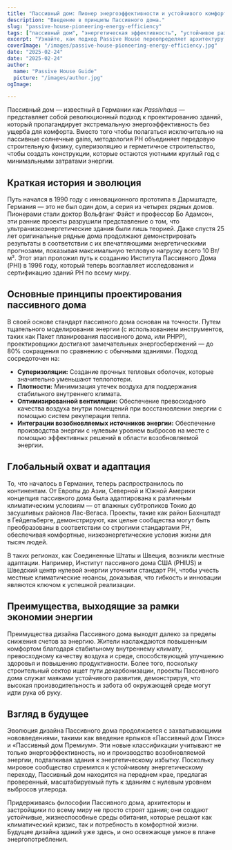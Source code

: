 ```yaml
---
title: "Пассивный дом: Пионер энергоэффективности и устойчивого комфорта"
description: "Введение в принципы Пассивного дома."
slug: "passive-house-pioneering-energy-efficiency"
tags: ["пассивный дом", "энергетическая эффективность", "устойчивое развитие", "ноль выбросов"]
excerpt: "Узнайте, как подход Passive House переопределяет архитектуру — обеспечивая превосходный внутренний комфорт, значительно снижая потребление энергии и существенно уменьшая выбросы углерода, независимо от типа здания или климата."
coverImage: "/images/passive-house-pioneering-energy-efficiency.jpg"
date: "2025-02-24"
date: "2025-02-24"
author: 
  name: "Passive House Guide"
  picture: "/images/author.jpg"
ogImage: 

---
```

Пассивный дом — известный в Германии как *Passivhaus* — представляет собой революционный подход к проектированию зданий, который пропагандирует экстремальную энергоэффективность без ущерба для комфорта. Вместо того чтобы полагаться исключительно на пассивные солнечные gains, методология PH объединяет передовую строительную физику, суперизоляцию и герметичное строительство, чтобы создать конструкции, которые остаются уютными круглый год с минимальными затратами энергии.

## Краткая история и эволюция

Путь начался в 1990 году с инновационного прототипа в Дармштадте, Германия — это не был один дом, а серия из четырех рядных домов. Пионерами стали доктор Вольфганг Файст и профессор Бо Адамсон, эти ранние проекты разрушили представление о том, что ультранизкоэнергетические здания были лишь теорией. Даже спустя 25 лет оригинальные рядные дома продолжают демонстрировать результаты в соответствии с их впечатляющими энергетическими прогнозами, показывая максимальную тепловую нагрузку всего 10 Вт/м². Этот этап проложил путь к созданию Института Пассивного Дома (PHI) в 1996 году, который теперь возглавляет исследования и сертификацию зданий PH по всему миру.
## Основные принципы проектирования пассивного дома

В своей основе стандарт пассивного дома основан на точности. Путем тщательного моделирования энергии (с использованием инструментов, таких как Пакет планирования пассивного дома, или PHPP), проектировщики достигают замечательных энергосбережений — до 80% сокращения по сравнению с обычными зданиями. Подход сосредоточен на:
- **Суперизоляции:** Создание прочных тепловых оболочек, которые значительно уменьшают теплопотери.
- **Плотности:** Минимизация утечек воздуха для поддержания стабильного внутреннего климата.
- **Оптимизированной вентиляции:** Обеспечение превосходного качества воздуха внутри помещений при восстановлении энергии с помощью систем рекуперации тепла.
- **Интеграции возобновляемых источников энергии:** Обеспечение производства энергии с нулевым уровнем выбросов на месте с помощью эффективных решений в области возобновляемой энергии.

## Глобальный охват и адаптация

То, что началось в Германии, теперь распространилось по континентам. От Европы до Азии, Северной и Южной Америки концепция пассивного дома была адаптирована к различным климатическим условиям — от влажных субтропиков Токио до засушливых районов Лас-Вегаса. Проекты, такие как район Бахнштадт в Гейдельберге, демонстрируют, как целые сообщества могут быть преобразованы в соответствии со строгими стандартами PH, обеспечивая комфортные, низкоэнергетические условия жизни для тысяч людей.

В таких регионах, как Соединенные Штаты и Швеция, возникли местные адаптации. Например, Институт пассивного дома США (PHIUS) и Шведский центр нулевой энергии уточнили стандарт PH, чтобы учесть местные климатические нюансы, доказывая, что гибкость и инновации являются ключом к успешной реализации.
## Преимущества, выходящие за рамки экономии энергии

Преимущества дизайна Пассивного дома выходят далеко за пределы снижения счетов за энергию. Жители наслаждаются повышенным комфортом благодаря стабильному внутреннему климату, превосходному качеству воздуха и среде, способствующей улучшению здоровья и повышению продуктивности. Более того, поскольку строительный сектор ищет пути декарбонизации, проекты Пассивного дома служат маяками устойчивого развития, демонстрируя, что высокая производительность и забота об окружающей среде могут идти рука об руку.

## Взгляд в будущее

Эволюция дизайна Пассивного дома продолжается с захватывающими нововведениями, такими как введение ярлыков «Пассивный дом Плюс» и «Пассивный дом Премиум». Эти новые классификации учитывают не только энергоэффективность, но и производство возобновляемой энергии, подталкивая здания к энергетическому избытку. Поскольку мировое сообщество стремится к устойчивому энергетическому переходу, Пассивный дом находится на переднем крае, предлагая проверенный, масштабируемый путь к зданиям с нулевым уровнем выбросов углерода.

Придерживаясь философии Пассивного дома, архитекторы и застройщики по всему миру не просто строят здания; они создают устойчивые, жизнеспособные среды обитания, которые решают как климатический кризис, так и потребность в комфортной жизни. Будущее дизайна зданий уже здесь, и оно освежающе умное в плане энергопотребления.
